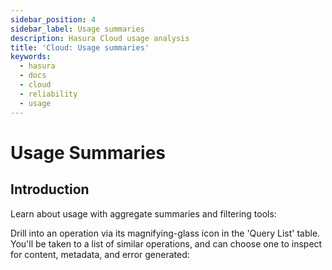 ```yaml
---
sidebar_position: 4
sidebar_label: Usage summaries
description: Hasura Cloud usage analysis
title: 'Cloud: Usage summaries'
keywords:
  - hasura
  - docs
  - cloud
  - reliability
  - usage
---
```



# Usage Summaries

<ProductBadge pro ee />

## Introduction

Learn about usage with aggregate summaries and filtering tools:

<Thumbnail src="/img/observability/pro-tab-usage.png" alt="Hasura Cloud Console usage tab" />

Drill into an operation via its magnifying-glass icon in the 'Query List' table. You'll be taken to a list of similar
operations, and can choose one to inspect for content, metadata, and error generated:

<Thumbnail alt="Hasura Cloud Console inspect an operation" src="/img/observability/pro-tab-operations-inspect.png" />
